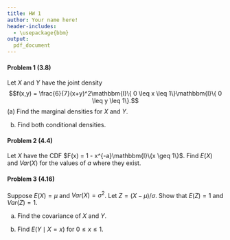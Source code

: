 ```yaml
---
title: HW 1
author: Your name here!
header-includes:
  - \usepackage{bbm}
output:
  pdf_document
---
```



#### Problem 1 (3.8)

Let $X$ and $Y$ have the joint density 
$$f(x,y) = \frac{6}{7}(x+y)^2\mathbbm{I}\{ 0 \leq x \leq 1\}\mathbbm{I}\{ 0 \leq y \leq 1\}.$$
(a) Find the marginal densities for $X$ and $Y$. 

(b) Find both conditional densities. 




\pagebreak

#### Problem 2 (4.4)

Let $X$ have the CDF $F(x) = 1 - x^{-a}\mathbbm{I}\{x \geq 1\}$. Find $E(X)$ and $Var(X)$ for the values of $a$ where they exist. 
 
 
 
 
\pagebreak 

#### Problem 3 (4.16)

Suppose $E(X)=\mu$ and $Var(X) = \sigma^2$. Let $Z = (X-\mu)/\sigma$. Show that $E(Z)=1$ and $Var(Z) = 1$. 

(a) Find the covariance of $X$ and $Y$. 

(b) Find $E(Y \mid X = x)$ for $0 \leq x \leq 1$. 

